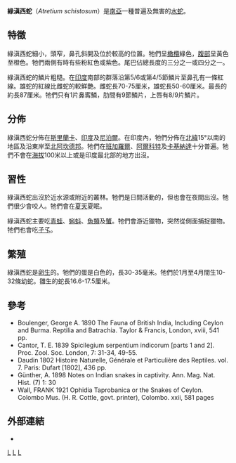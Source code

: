 {{Speciesbox
| taxon = Atretium schistosum
| image = OliveKeelback.jpg
| binomial_authority = (Daudin, 1803)
}}

'''綠滇西蛇'''（''Atretium schistosum''）是[[南亞|南亞]]一種普遍及無害的[[水蛇|水蛇]]。

==特徵==
綠滇西蛇細小，頭窄，鼻孔斜開及位於較高的位置。牠們呈[[橄欖|橄欖]]綠色，[[腹部|腹部]]呈黃色至橙色。牠們兩側有時有些粉紅色或紫色。尾巴佔總長度的三分之一或四分之一。

綠滇西蛇的鱗片粗糙。在[[印度|印度]]南部的群落沿第5/6或第4/5節鱗片至鼻孔有一條紅線。雄蛇的紅線比雌蛇的較鮮艷。雌蛇長70-75厘米，雄蛇長50-60厘米。最長的約長87厘米。牠們只有1片鼻寗鱗，肋間有9節鱗片，上唇有8/9片鱗片。

==分佈==
綠滇西蛇分佈在[[斯里蘭卡|斯里蘭卡]]、[[印度|印度]]及[[尼泊爾|尼泊爾]]。在印度內，牠們分佈在[[北緯|北緯]]15°以南的地區及沿東岸至[[北阿坎德邦|北阿坎德邦]]。牠們在[[班加羅爾|班加羅爾]]、[[阿爾科特|阿爾科特]]及[[卡基納達|卡基納達]]十分普遍。牠們不會在[[海拔|海拔]]100米以上或是印度最北部的地方出沒。

==習性==
綠滇西蛇出沒於近水源或附近的叢林。牠們是日間活動的，但也會在夜間出沒。牠們很少會咬人。牠們會在[[夏天|夏天]]夏眠。

綠滇西蛇主要吃[[青蛙|青蛙]]、[[蝌蚪|蝌蚪]]、[[魚類|魚類]]及[[蟹|蟹]]。牠們會游近獵物，突然從側面捕捉獵物。牠們也會吃[[孑孓|孑孓]]。

==繁殖==
綠滇西蛇是[[卵生|卵生]]的。牠們的蛋是白色的，長30-35毫米。牠們於1月至4月間生10-32條幼蛇。雛生的蛇長16.6-17.5厘米。

==參考==
* Boulenger, George A. 1890 The Fauna of British India, Including Ceylon and Burma. Reptilia and Batrachia. Taylor & Francis, London, xviii, 541 pp.
* Cantor, T. E. 1839 Spicilegium serpentium indicorum [parts 1 and 2]. Proc. Zool. Soc. London, 7: 31-34, 49-55.
* Daudin 1802 Histoire Naturelle, Générale et Particulière des Reptiles. vol. 7. Paris: Dufart [1802], 436 pp.
* Günther, A. 1898 Notes on Indian snakes in captivity. Ann. Mag. Nat. Hist. (7) 1: 30
* Wall, FRANK 1921 Ophidia Taprobanica or the Snakes of Ceylon. Colombo Mus. (H. R. Cottle, govt. printer), Colombo. xxii, 581 pages

==外部連結==
{{commons}}
* {{NRDB species|genus=Atretium|species=schistosum}}

{{Taxonbar}}
[[Category:1803年描述的动物|L]] 
[[Category:游蛇科|L]]
[[Category:滇西蛇属|L]]